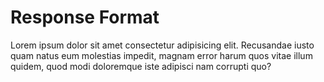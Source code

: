 # Response Format

Lorem ipsum dolor sit amet consectetur adipisicing elit. Recusandae iusto quam natus eum molestias
impedit, magnam error harum quos vitae illum quidem, quod modi doloremque iste adipisci nam corrupti
quo?